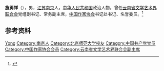 '''施勇祥'''（{{bd|1938年|}}），男，[[江苏|江苏]][[南京|南京]]人，[[中华人民共和国|中华人民共和国]]政治人物，曾任[[云南省文学艺术界联合会|云南省文学艺术界联合会]]党组副书记、常务副主席，[[中国作家协会|中国作家协会]]书记处书记、名誉委员。<ref>{{Cite web|title=施勇祥|url=http://www.chinawriter.com.cn/zxhy/member/10042.shtml|accessdate=2020-11-15|work=中国作家网}}{{Dead link}}</ref>

== 参考资料 ==
{{reflist}}

{{中国人物小作品}}
{{Navboxes 
| title  = 施勇祥在[[中国作家协会|中国作家协会]]的职务
| list1  =
{{中国作家协会第五届全国委员会}}
{{中国作家协会第六届全国委员会}}
{{中国作家协会第七届全国委员会}}
{{中国作家协会第八届全国委员会}}
{{中国作家协会第九届全国委员会}}
}}

{{Authority control}}
{{DEFAULTSORT:Shi}}
[[Category:施姓|Yong]]
[[Category:南京人|Category:南京人]]
[[Category:北京师范大学校友|Category:北京师范大学校友]]
[[Category:中国共产党党员|Category:中国共产党党员]]
[[Category:中国作家协会会员|Category:中国作家协会会员]]
[[Category:云南省文学艺术界联合会副主席|Category:云南省文学艺术界联合会副主席]]